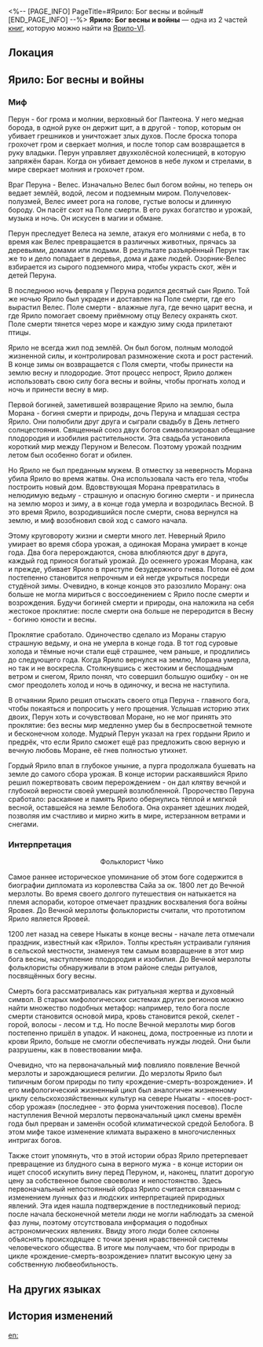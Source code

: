 <%-- [PAGE_INFO]
PageTitle=#Ярило: Бог весны и войны#
[END_PAGE_INFO] --%>
{{Дополнить}}
{{Книга Инфобокс
|id           = 018
|Название     = 
|Изображение  = Иконка Книга.png
|Мир          = Ярило-VI
|Томов        = 2
|Автор        = <!--нужно добавить-->
|Описание     = Традиционный миф северного региона Ныката, интерпретация и анализ мифа фольклористами.
|Том1         = {{tx}}
|Источник1    = {{tx|Отсутствует источник}}
|Том2         = {{tx}}
|Источник2    = {{tx|Отсутствует источник}}
|Персонажи    = 
|Фракции      = 
}}
'''Ярило: Бог весны и войны''' — одна из 2 частей [[Книги|книг]], которую можно найти на [[Ярило-VI]].

==Локация==
{{Отметка карты|<!--название карты-->|<!--id отметки-->}}

==Ярило: Бог весны и войны==
===Миф===
<div align="center">{{Размер|+2|Ярило: Бог весны и войны}}</div>

Перун - бог грома и молнии, верховный бог Пантеона. У него медная борода, в одной руке он держит щит, а в другой - топор, которым он убивает грешников и уничтожает злых духов. После броска топора грохочет гром и сверкает молния, и после топор сам возвращается в руку владыки. Перун управляет двухколёсной колесницей, в которую запряжён баран. Когда он убивает демонов в небе луком и стрелами, в мире сверкает молния и грохочет гром.

Враг Перуна - Велес. Изначально Велес был богом войны, но теперь он ведает землёй, водой, лесом и подземным миром. Получеловек-полузмей, Велес имеет рога на голове, густые волосы и длинную бороду. Он пасёт скот на Поле смерти. В его руках богатство и урожай, музыка и ночь. Он искусен в магии и обмане.

Перун преследует Велеса на земле, атакуя его молниями с неба, в то время как Велес превращается в различных животных, прячась за деревьями, домами или людьми. В результате разъярённый Перун так же то и дело попадает в деревья, дома и даже людей. Озорник-Велес взбирается из сырого подземного мира, чтобы украсть скот, жён и детей Перуна.

В последнюю ночь февраля у Перуна родился десятый сын Ярило. Той же ночью Ярило был украден и доставлен на Поле смерти, где его вырастил Велес. Поле смерти - влажные луга, где вечно царит весна, и где Ярило помогает своему приёмному отцу Велесу охранять скот. Поле смерти тянется через море и каждую зиму сюда прилетают птицы.

Ярило не всегда жил под землёй. Он был богом, полным молодой жизненной силы, и контролировал размножение скота и рост растений. В конце зимы он возвращается с Поля смерти, чтобы принести на землю весну и плодородие. Этот процесс непрост, Ярило должен использовать свою силу бога весны и войны, чтобы прогнать холод и ночь и принести весну в мир.

Первой богиней, заметившей возвращение Ярило на землю, была Морана - богиня смерти и природы, дочь Перуна и младшая сестра Ярило. Они полюбили друг друга и сыграли свадьбу в День летнего солнцестояния. Священный союз двух богов символизировал обещание плодородия и изобилия растительности. Эта свадьба установила короткий мир между Перуном и Велесом. Поэтому урожай поздним летом был особенно богат и обилен.

Но Ярило не был преданным мужем. В отместку за неверность Морана убила Ярило во время жатвы. Она использовала часть его тела, чтобы построить новый дом. Вдовствующая Морана превратилась в нелюдимую ведьму - страшную и опасную богиню смерти - и принесла на землю мороз и зиму, а в конце года умерла и возродилась Весной. В это время Ярило, возродившийся после смерти, снова вернулся на землю, и миф возобновил свой ход с самого начала.

Этому круговороту жизни и смерти много лет. Неверный Ярило умирает во время сбора урожая, а одинокая Морана умирает в конце года. Два бога перерождаются, снова влюбляются друг в друга, каждый год принося богатый урожай. До осеннего урожая Морана, как и прежде, убивает Ярило в приступе безудержного гнева. Потом её дом постепенно становится непрочным и ей негде укрыться посреди студёной зимы. Очевидно, в конце концов это разозлило Морану: она больше не могла мириться с воссоединением с Ярило после смерти и возрождения. Будучи богиней смерти и природы, она наложила на себя жестокое проклятие: после смерти она больше не переродится в Весну - богиню юности и весны.

Проклятие сработало. Одиночество сделало из Мораны старую страшную ведьму, и она не умерла в конце года. В тот год суровые холода и тёмные ночи стали ещё страшнее, чем раньше, и продлились до следующего года. Когда Ярило вернулся на землю, Морана умерла, но так и не воскресла. Столкнувшись с жестоким и беспощадным ветром и снегом, Ярило понял, что совершил большую ошибку - он не смог преодолеть холод и ночь в одиночку, и весна не наступила.

В отчаянии Ярило решил отыскать своего отца Перуна - главного бога, чтобы покаяться и попросить у него прощения. Услышав историю этих двоих, Перун хоть и сочувствовал Моране, но не мог принять это проклятие: без весны мир медленно умер бы в беспросветной темноте и бесконечном холоде. Мудрый Перун указал на грех гордыни Ярило и предрёк, что если Ярило сможет ещё раз предложить свою верную и вечную любовь Моране, её гнев полностью утихнет.

Гордый Ярило впал в глубокое уныние, а пурга продолжала бушевать на земле до самого сбора урожая. В конце истории раскаявшийся Ярило решил пожертвовать своим перерождением - он дал клятву вечной и глубокой верности своей умершей возлюбленной. Пророчество Перуна сработало: раскаяние и память Ярило обернулись тёплой и мягкой весной, оставшейся на земле Белобога. Она охраняет здешних людей, позволяя им счастливо и мирно жить в мире, истерзанном ветрами и снегами.

===Интерпретация===
<div align="center">{{Размер|+2|Анализ мифа «Ярило: Бог весны и войны»}}

Фольклорист Чико</div>

Самое раннее историческое упоминание об этом боге содержится в биографии дипломата из королевства Сайа за ок. 1800 лет до Вечной мерзлоты. Во время своего долгого путешествия он натыкается на племя аспораби, которое отмечает праздник восхваления бога войны Яровея. До Вечной мерзлоты фольклористы считали, что прототипом Ярило является Яровей.

1200 лет назад на севере Ныкаты в конце весны - начале лета отмечали праздник, известный как «Ярило». Толпы крестьян устраивали гуляния в сельской местности, знаменуя тем самым возвращение в этот мир бога весны, наступление плодородия и изобилия. До Вечной мерзлоты фольклористы обнаруживали в этом районе следы ритуалов, посвящённых богу весны.

Смерть бога рассматривалась как ритуальная жертва и духовный символ. В старых мифологических системах других регионов можно найти множество подобных метафор: например, тело бога после смерти становится основой мира, кровь становится рекой, скелет - горой, волосы - лесом и т.д. Но после Вечной мерзлоты мир богов постепенно пришёл в упадок. И наконец, дома, построенные из плоти и крови Ярило, больше не смогли обеспечивать нужды людей. Они были разрушены, как в повествовании мифа.

Очевидно, что на первоначальный миф повлияло появление Вечной мерзлоты и зарождающиеся религии. До мерзлоты Ярило был типичным богом природы по типу «рождение-смерть-возрождение». И его мифологический жизненный цикл был аналогичен жизненному циклу сельскохозяйственных культур на севере Ныкаты - «посев-рост-сбор урожая» (последнее - это форма уничтожения посевов). После наступления Вечной мерзлоты первоначальный цикл смены времён года был прерван и заменён особой климатической средой Белобога. В этом мифе такое изменение климата выражено в многочисленных интригах богов.

Также стоит упомянуть, что в этой истории образ Ярило претерпевает превращение из блудного сына в верного мужа - в конце истории он ищет способ искупить вину перед Перуном, и, наконец, платит дорогую цену за собственное былое своеволие и непостоянство. Здесь первоначальный непостоянный образ Ярило считается связанным с изменением лунных фаз и людских интерпретацией природных явлений. Эта идея нашла подтверждение в постледниковый период: после начала бесконечной метели люди не могли наблюдать за сменой фаз луны, поэтому отсутствовала информация о подобных астрономических явлениях. Ввиду этого люди более склонны объяснять происходящее с точки зрения нравственной системы человеческого общества. В итоге мы получаем, что бог природы в цикле «рождение-смерть-возрождение» платит высокую цену за собственную любвеобильность.

==На других языках==
{{На других языках
|en   = Jarilo: God of Spring and War
|zhs  = 春神和战争之神雅利洛
|zht  = 春神和戰爭之神雅利洛
|ja   = 春と戦争の神ヤリーロ
|ko   = 봄과 전쟁의 신 야릴로
|es   = Jarilo, el dios de la primavera y de la guerra
|fr   = Jarilo&nbsp;: dieu du printemps et de la guerre
|ru   = Ярило: Бог весны и войны
|th   = Jarilo เทพแห่งฤดูใบไม้ผลิและสงคราม
|vi   = Jarilo: Thần Mùa Xuân Và Chiến Tranh
|de   = Jarilo: Gott des Frühlings und des Krieges
|id   = Jarilo: Dewa Musim Semi dan Peperangan
|pt   = Jarilo: Divindade da Primavera e da Guerra
}}

==История изменений==
{{История изменений|3.5}}

[[en:]]